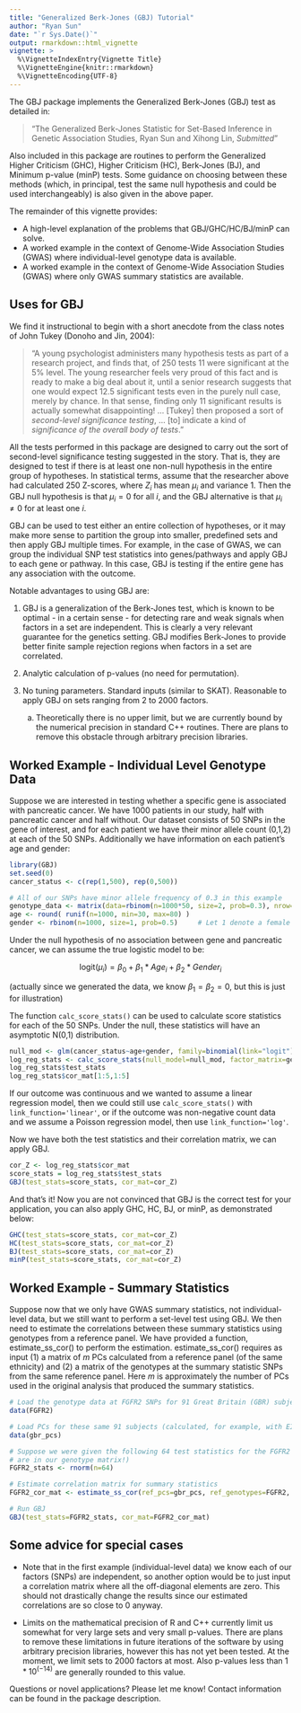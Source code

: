 ```yaml
---
title: "Generalized Berk-Jones (GBJ) Tutorial"
author: "Ryan Sun"
date: "`r Sys.Date()`"
output: rmarkdown::html_vignette
vignette: >
  %\VignetteIndexEntry{Vignette Title}
  %\VignetteEngine{knitr::rmarkdown}
  %\VignetteEncoding{UTF-8}
---
```


The GBJ package implements the Generalized Berk-Jones (GBJ) test as detailed in:

> "The Generalized Berk-Jones Statistic for Set-Based Inference in Genetic Association Studies, Ryan Sun and Xihong Lin, *Submitted*"

Also included in this package are routines to perform the Generalized Higher Criticism (GHC), Higher Criticism (HC),
Berk-Jones (BJ), and Minimum p-value (minP) tests.  Some guidance on choosing between these methods (which, in principal,
test the same null hypothesis and could be used interchangeably) is also given in the above paper. 

The remainder of this vignette provides:

* A high-level explanation of the problems that GBJ/GHC/HC/BJ/minP can solve.
* A worked example in the context of Genome-Wide Association Studies (GWAS) where individual-level genotype data is available. 
* A worked example in the context of Genome-Wide Association Studies (GWAS) where only GWAS summary statistics are available. 

## Uses for GBJ

We find it instructional to begin with a short anecdote from the class notes of John Tukey (Donoho and Jin, 2004):

> "A young psychologist administers many hypothesis tests as part of a research project, and finds that, of 250 tests 11 were significant at the 5% level.  The young researcher feels very proud of this fact and is ready to make a big deal about it, until a senior research suggests that one would expect 12.5 significant tests even in the purely null case, merely by chance.  In that sense, finding only 11 significant results is actually somewhat disappointing! ... [Tukey] then proposed a sort of *second-level significance testing*, ... [to] indicate a kind of *significance of the overall body of tests*."

All the tests performed in this package are designed to carry out the sort of second-level significance testing suggested in the story.  That is, they are designed to test if there is at least one non-null hypothesis in the entire group of hypotheses.  In statistical terms, assume that the researcher above had calculated 250 Z-scores, where $Z_{i}$ has mean $\mu_{i}$ and variance 1.  Then the GBJ null hypothesis is that $\mu_{i}=0$ for all $i$, and the GBJ alternative is that $\mu_{i} \neq 0$ for at least one $i$.

GBJ can be used to test either an entire collection of hypotheses, or it may make more sense to partition the group into
smaller, predefined sets and then apply GBJ multiple times.  For example, in the case of GWAS, we can group the individual SNP test statistics into genes/pathways and apply GBJ to each gene or pathway.  In this case, GBJ is testing if the entire gene has any association with the outcome.

Notable advantages to using GBJ are: 

1. GBJ is a generalization of the Berk-Jones test, which is known to be optimal - in a certain sense - for detecting rare and weak signals when factors in a set are independent. This is clearly a very relevant guarantee for the genetics setting.  GBJ modifies Berk-Jones to provide better finite sample rejection regions when factors in a set are correlated.

2. Analytic calculation of p-values (no need for permutation).  
  
3. No tuning parameters. Standard inputs (similar to SKAT). Reasonable to apply GBJ on sets ranging from 2 to 2000 factors.
    a. Theoretically there is no upper limit, but we are currently bound by the numerical precision in standard C++ routines.  There are plans to remove this obstacle through arbitrary precision libraries.
  
## Worked Example - Individual Level Genotype Data

Suppose we are interested in testing whether a specific gene is associated with pancreatic cancer.  We have 1000 patients in our study, half with pancreatic cancer and half without.  Our dataset consists of 50 SNPs in the gene of interest, and for each patient we have their minor allele count (0,1,2) at each of the 50 SNPs. Additionally we have information on each patient's age and gender:

```r
library(GBJ)
set.seed(0)
cancer_status <- c(rep(1,500), rep(0,500))

# All of our SNPs have minor allele frequency of 0.3 in this example
genotype_data <- matrix(data=rbinom(n=1000*50, size=2, prob=0.3), nrow=1000)
age <- round( runif(n=1000, min=30, max=80) )
gender <- rbinom(n=1000, size=1, prob=0.5)     # Let 1 denote a female and 0 a male
```

Under the null hypothesis of no association between gene and pancreatic cancer, we can assume the true logistic model to be:

$$\text{logit}(\mu_{i}) = \beta_{0} + \beta_{1}*Age_{i} + \beta_{2}*Gender_{i}$$

(actually since we generated the data, we know $\beta_{1}=\beta_{2}=0$, but this is just for illustration)

The function `calc_score_stats()` can be used to calculate score statistics for each of the 50 SNPs.  Under the null, these statistics will have an asymptotic N(0,1) distribution. 

```r
null_mod <- glm(cancer_status~age+gender, family=binomial(link="logit"))
log_reg_stats <- calc_score_stats(null_model=null_mod, factor_matrix=genotype_data, link_function="logit")
log_reg_stats$test_stats
log_reg_stats$cor_mat[1:5,1:5]
```

If our outcome was continuous and we wanted to assume a linear regression model, then we could still use `calc_score_stats()` with `link_function='linear'`, or if the outcome was non-negative count data and we assume a Poisson regression model, then use `link_function='log'`.  
 
Now we have both the test statistics and their correlation matrix, we can apply GBJ. 

```r
cor_Z <- log_reg_stats$cor_mat
score_stats = log_reg_stats$test_stats
GBJ(test_stats=score_stats, cor_mat=cor_Z)
```
And that's it! Now you are not convinced that GBJ is the correct test for your application, you can also apply GHC, HC, BJ, or minP, as demonstrated below: 

```r
GHC(test_stats=score_stats, cor_mat=cor_Z)
HC(test_stats=score_stats, cor_mat=cor_Z)
BJ(test_stats=score_stats, cor_mat=cor_Z)
minP(test_stats=score_stats, cor_mat=cor_Z)
```

## Worked Example - Summary Statistics

Suppose now that we only have GWAS summary statistics, not individual-level data, but 
we still want to perform a set-level test using GBJ.
We then need to estimate the correlations between these summary statistics using
genotypes from a reference panel. We have provided a function, estimate_ss_cor()
to perform the estimation.  estimate_ss_cor() requires as input (1) a matrix of $m$ 
PCs calculated from a reference panel (of the same ethnicity) and (2) a matrix of the 
genotypes at the summary statistic SNPs from the same reference panel. Here $m$ is
approximately the number of PCs used in the original analysis that produced the summary statistics. 

```r
# Load the genotype data at FGFR2 SNPs for 91 Great Britain (GBR) subjects from the 1000 Genomes Project (publically available).
data(FGFR2)

# Load PCs for these same 91 subjects (calculated, for example, with EIGENSTRAT)
data(gbr_pcs)

# Suppose we were given the following 64 test statistics for the FGFR2 SNPs (must be the same SNPs that
# are in our genotype matrix!)
FGFR2_stats <- rnorm(n=64)

# Estimate correlation matrix for summary statistics
FGFR2_cor_mat <- estimate_ss_cor(ref_pcs=gbr_pcs, ref_genotypes=FGFR2, link_function='logit')

# Run GBJ
GBJ(test_stats=FGFR2_stats, cor_mat=FGFR2_cor_mat)
```


## Some advice for special cases

- Note that in the first example (individual-level data) we know each of our factors (SNPs) are independent, so another option would be to just input a correlation matrix where all the off-diagonal elements are zero.  This should not drastically change the results since our estimated correlations are so close to 0 anyway. 


- Limits on the mathematical precision of R and C++ currently limit us somewhat for very large sets and very small p-values.  There are plans to remove these limitations in future iterations of the software by using arbitrary precision libraries, however this has not yet been tested.  At the moment, we limit sets to 2000 factors at most.  Also p-values less than $1*10^{(-14)}$ are generally rounded to this value.  

Questions or novel applications? Please let me know!  Contact information can be found in the package description.
